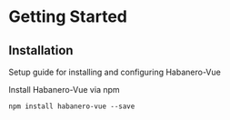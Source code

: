 
<Meta title="Getting Started/Getting Started" />

# Getting Started

## Installation
Setup guide for installing and configuring Habanero-Vue 

Install Habanero-Vue via npm
```
npm install habanero-vue --save
```
